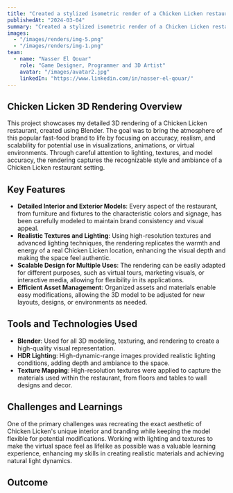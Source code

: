 ```yaml
---
title: "Created a stylized isometric render of a Chicken Licken restaurant in Blender"
publishedAt: "2024-03-04"
summary: "Created a stylized isometric render of a Chicken Licken restaurant in Blender, utilizing Cycles for a polished and popping aesthetic. The design emphasizes captures essence of the brand in an eye-catching style."
images:
  - "/images/renders/img-5.png"
  - "/images/renders/img-1.png"
team:
  - name: "Nasser El Qouar"
    role: "Game Designer, Programmer and 3D Artist"
    avatar: "/images/avatar2.jpg"
    linkedIn: "https://www.linkedin.com/in/nasser-el-qouar/"
---
```




## Chicken Licken 3D Rendering Overview

This project showcases my detailed 3D rendering of a Chicken Licken restaurant, created using Blender. The goal was to bring the atmosphere of this popular fast-food brand to life by focusing on accuracy, realism, and scalability for potential use in visualizations, animations, or virtual environments. Through careful attention to lighting, textures, and model accuracy, the rendering captures the recognizable style and ambiance of a Chicken Licken restaurant setting.

## Key Features

- **Detailed Interior and Exterior Models**: Every aspect of the restaurant, from furniture and fixtures to the characteristic colors and signage, has been carefully modeled to maintain brand consistency and visual appeal.
- **Realistic Textures and Lighting**: Using high-resolution textures and advanced lighting techniques, the rendering replicates the warmth and energy of a real Chicken Licken location, enhancing the visual depth and making the space feel authentic.
- **Scalable Design for Multiple Uses**: The rendering can be easily adapted for different purposes, such as virtual tours, marketing visuals, or interactive media, allowing for flexibility in its applications.
- **Efficient Asset Management**: Organized assets and materials enable easy modifications, allowing the 3D model to be adjusted for new layouts, designs, or environments as needed.

## Tools and Technologies Used

- **Blender**: Used for all 3D modeling, texturing, and rendering to create a high-quality visual representation.
- **HDR Lighting**: High-dynamic-range images provided realistic lighting conditions, adding depth and ambiance to the space.
- **Texture Mapping**: High-resolution textures were applied to capture the materials used within the restaurant, from floors and tables to wall designs and decor.

## Challenges and Learnings

One of the primary challenges was recreating the exact aesthetic of Chicken Licken's unique interior and branding while keeping the model flexible for potential modifications. Working with lighting and textures to make the virtual space feel as lifelike as possible was a valuable learning experience, enhancing my skills in creating realistic materials and achieving natural light dynamics.

## Outcome

